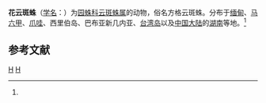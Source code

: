 {{Speciesbox
| taxon = Cyrtophora exanthematica
| image = Cyrtophora.exanthematica.female.2.-.tanikawa.jpg
| binomial_authority = (Doleschall, 1859)<ref name='id13647'>{{cite web| url =http://www.bioinfo.cn/db05/BjdwSpecies.php?action=view&id=13647| title =花云斑蛛| work =《中国动物物种编目数据库》| publisher =中国科学院微生物研究所| author =中国科学院动物研究所| accessdate =2009-04-28| deadurl =yes| archiveurl =https://web.archive.org/web/20160305003637/http://www.bioinfo.cn/db05/BjdwSpecies.php?action=view&id=13647| archivedate =2016-03-05}}</ref>
}}

'''花云斑蛛'''（[[学名|学名]]：{{lang|la|''Cyrtophora exanthematica''}}）为[[园蛛科|园蛛科]][[云斑蛛属|云斑蛛属]]的动物，俗名方格云斑蛛。分布于[[缅甸|缅甸]]、[[马六甲|马六甲]]、[[爪哇|爪哇]]、西里伯岛、巴布亚新几内亚、[[台湾岛|台湾岛]]以及[[中国大陆|中国大陆]]的[[湖南|湖南]]等地。<ref name='id13647'/>

== 参考文献 ==
{{reflist}}

{{taxonbar}}
[[Category:_1859年描述的动物|H]]
[[Category:云斑蛛属|H]]